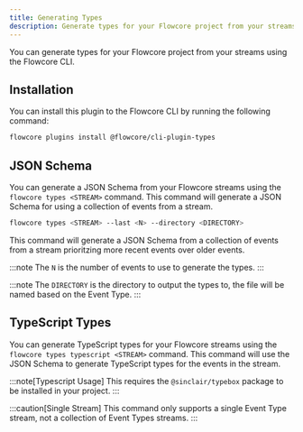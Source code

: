 ```yaml
---
title: Generating Types
description: Generate types for your Flowcore project from your streams
---
```


You can generate types for your Flowcore project from your streams using the Flowcore CLI.

## Installation

You can install this plugin to the Flowcore CLI by running the following command:

```sh
flowcore plugins install @flowcore/cli-plugin-types
```

## JSON Schema

You can generate a JSON Schema from your Flowcore streams using the `flowcore types <STREAM>` command. This command will generate a JSON Schema for using a collection of events from a stream.

```sh
flowcore types <STREAM> --last <N> --directory <DIRECTORY>
```

This command will generate a JSON Schema from a collection of events from a stream prioritzing more recent events over older events.

:::note
  The `N` is the number of events to use to generate the types.
:::

:::note
  The `DIRECTORY` is the directory to output the types to, the file will be named based on the Event Type.
:::

## TypeScript Types

You can generate TypeScript types for your Flowcore streams using the `flowcore types typescript <STREAM>` command. This command will use the JSON Schema to generate TypeScript types for the events in the stream.

:::note[Typescript Usage]
  This requires the `@sinclair/typebox` package to be installed in your project.
:::


:::caution[Single Stream]
  This command only supports a single Event Type stream, not a collection of Event Types streams.
:::